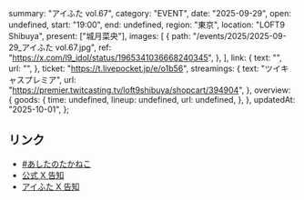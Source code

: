   summary: "アイふた vol.67",
  category: "EVENT",
  date: "2025-09-29",
  open: undefined,
  start: "19:00",
  end: undefined,
  region: "東京",
  location: "LOFT9 Shibuya",
  present: ["城月菜央"],
  images: [
    {
      path: "/events/2025/2025-09-29_アイふた vol.67.jpg",
      ref: "https://x.com/l9_idol/status/1965341036668240345",
    },
  ],
  link: {
    text: "",
    url: "",
  },
  ticket: "https://t.livepocket.jp/e/o1b56",
  streamings: {
    text: "ツイキャスプレミア",
    url: "https://premier.twitcasting.tv/loft9shibuya/shopcart/394904",
  },
  overview: {
    goods: {
      time: undefined,
      lineup: undefined,
      url: undefined,
    },
  },
  updatedAt: "2025-10-01",
};

## リンク

- [#あしたのたかねこ](https://x.com/takanenofficial/status/1972285168862863582)
- [公式 X 告知](https://x.com/takanenofficial/status/1965355802509869130)
- [アイふた X 告知](https://x.com/l9_idol/status/1965341036668240345)
